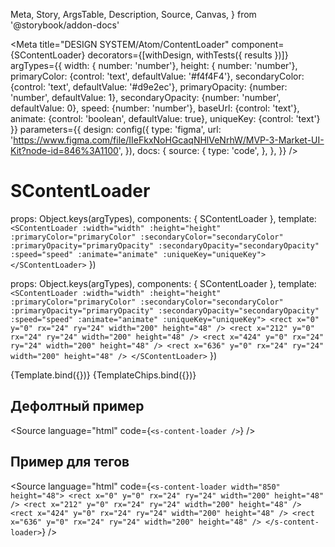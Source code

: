   Meta,
  Story,
  ArgsTable,
  Description,
  Source,
  Canvas,
} from '@storybook/addon-docs'

<Meta
  title="DESIGN SYSTEM/Atom/ContentLoader"
  component={SContentLoader}
  decorators={[withDesign, withTests({ results })]}
  argTypes={{
    width: { number: 'number'},
    height: { number: 'number'},
    primaryColor: {control: 'text', defaultValue: '#f4f4F4'},
    secondaryColor: {control: 'text', defaultValue: '#d9e2ec'},
    primaryOpacity: {number: 'number', defaultValue: 1},
    secondaryOpacity: {number: 'number', defaultValue: 0},
    speed: {number: 'number'},
    baseUrl: {control: 'text'},
    animate: {control: 'boolean', defaultValue: true},
    uniqueKey: {control: 'text'}
  }}
  parameters={{
    design: config({
      type: 'figma',
      url:
        'https://www.figma.com/file/IIeFkxNoHGcaqNHlVeNrhW/MVP-3-Market-UI-Kit?node-id=846%3A1100',
    }),
    docs: {
      source: {
        type: 'code',
      },
    },
  }}
/>

# SContentLoader

<Description of={SContentLoader} />

  props: Object.keys(argTypes),
  components: { SContentLoader },
  template:
    `<SContentLoader :width="width" :height="height" :primaryColor="primaryColor" :secondaryColor="secondaryColor" :primaryOpacity="primaryOpacity"
:secondaryOpacity="secondaryOpacity" :speed="speed" :animate="animate" :uniqueKey="uniqueKey"></SContentLoader>`
})

  props: Object.keys(argTypes),
  components: { SContentLoader },
  template:
    `<SContentLoader :width="width" :height="height" :primaryColor="primaryColor" :secondaryColor="secondaryColor"
:primaryOpacity="primaryOpacity" :secondaryOpacity="secondaryOpacity" :speed="speed" :animate="animate" :uniqueKey="uniqueKey">
      <rect x="0" y="0" rx="24" ry="24" width="200" height="48" />
      <rect x="212" y="0" rx="24" ry="24" width="200" height="48" />
      <rect x="424" y="0" rx="24" ry="24" width="200" height="48" />
      <rect x="636" y="0" rx="24" ry="24" width="200" height="48" />
    </SContentLoader>`
})

<Canvas withToolbar withSource="none">
  <Story name="SContentLoader" args={{  }}>
    {Template.bind({})}
  </Story>
  <Story name="SContentLoaderChips" args={{  }}>
    {TemplateChips.bind({})}
  </Story>
</Canvas>

## Дефолтный пример

<Source
  language="html"
  code={`
    <s-content-loader />
  `}
/>

## Пример для тегов

<Source
  language="html"
  code={`
    <s-content-loader width="850" height="48">
      <rect x="0" y="0" rx="24" ry="24" width="200" height="48" />
      <rect x="212" y="0" rx="24" ry="24" width="200" height="48" />
      <rect x="424" y="0" rx="24" ry="24" width="200" height="48" />
      <rect x="636" y="0" rx="24" ry="24" width="200" height="48" />
    </s-content-loader>
  `}
/>
<ArgsTable of={SContentLoader} />
